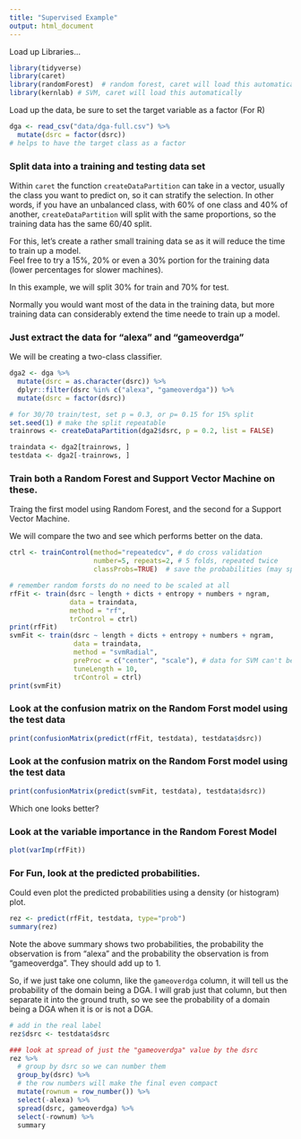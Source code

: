 ```yaml
---
title: "Supervised Example"
output: html_document
---
```


Load up Libraries...

```r
library(tidyverse)
library(caret)
library(randomForest)  # random forest, caret will load this automatically
library(kernlab) # SVM, caret will load this automatically
```

Load up the data, be sure to set the target variable as a factor (For R)

```r
dga <- read_csv("data/dga-full.csv") %>%
  mutate(dsrc = factor(dsrc))
# helps to have the target class as a factor
```

### Split data into a training and testing data set

Within `caret` the function `createDataPartition` can take in a vector, 
usually the class you want to predict on, so it can stratify the selection. In other words, 
if you have an unbalanced class, with 60% of one class and 40% of another,
`createDataPartition` will split with the same proportions, so the training data has the
same 60/40 split. 

For this, let's create a rather small training data se as it will reduce the time to train up a model.  
Feel free to try a 15%, 20% or even a 30% portion for the training data (lower percentages for slower machines).

In this example, we will split 30% for train and 70% for test.

Normally you would want most of the data in the training data, but more training data can considerably extend
the time neede to train up a model. 

### Just extract the data for "alexa" and "gameoverdga"

We will be creating a two-class classifier.

```r

dga2 <- dga %>% 
  mutate(dsrc = as.character(dsrc)) %>% 
  dplyr::filter(dsrc %in% c("alexa", "gameoverdga")) %>% 
  mutate(dsrc = factor(dsrc))

# for 30/70 train/test, set p = 0.3, or p= 0.15 for 15% split
set.seed(1) # make the split repeatable
trainrows <- createDataPartition(dga2$dsrc, p = 0.2, list = FALSE)

traindata <- dga2[trainrows, ]
testdata <- dga2[-trainrows, ]
```

### Train both a Random Forest and Support Vector Machine on these. 

Traing the first model using Random Forest, and the second for a Support Vector Machine.

We will compare the two and see which performs better on the data.

```r
ctrl <- trainControl(method="repeatedcv", # do cross validation
                     number=5, repeats=2, # 5 folds, repeated twice
                     classProbs=TRUE)  # save the probabilities (may speed up if FALSE)

# remember random forsts do no need to be scaled at all
rfFit <- train(dsrc ~ length + dicts + entropy + numbers + ngram,
               data = traindata,
               method = "rf",
               trControl = ctrl)
print(rfFit)
svmFit <- train(dsrc ~ length + dicts + entropy + numbers + ngram,
                data = traindata,
                method = "svmRadial",
                preProc = c("center", "scale"), # data for SVM can't be on totally different scales, so scale the input data
                tuneLength = 10,
                trControl = ctrl)
print(svmFit)
```

### Look at the confusion matrix on the Random Forst model using the test data 

```r
print(confusionMatrix(predict(rfFit, testdata), testdata$dsrc))
```

### Look at the confusion matrix on the Random Forst model using the test data 

```r
print(confusionMatrix(predict(svmFit, testdata), testdata$dsrc))
```

Which one looks better?

### Look at the variable importance in the Random Forest Model

```r
plot(varImp(rfFit))
```

### For Fun, look at the predicted probabilities.

Could even plot the predicted probabilities using a density (or histogram) plot.

```r
rez <- predict(rfFit, testdata, type="prob")
summary(rez)
```

Note the above summary shows two probabilities, the probability the observation
is from "alexa" and the probability the observation is from "gameoverdga".  They 
should add up to 1.  

So, if we just take one column, like the `gameoverdga` column, it will tell us the probability of the domain being a DGA.  I will grab just that column, but then separate it into the 
ground truth, so we see the probability of a domain being a DGA when it is or is not a DGA.

```r
# add in the real label
rez$dsrc <- testdata$dsrc

### look at spread of just the "gameoverdga" value by the dsrc
rez %>% 
  # group by dsrc so we can number them
  group_by(dsrc) %>% 
  # the row numbers will make the final even compact
  mutate(rownum = row_number()) %>% 
  select(-alexa) %>% 
  spread(dsrc, gameoverdga) %>% 
  select(-rownum) %>% 
  summary
```

